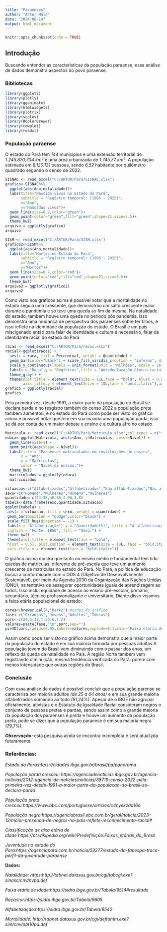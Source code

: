 ```yaml
---
title: "Paraenses"
author: "Artur Maia"
date: "2024-06-14"
output: html_document
---
```


```r
knitr::opts_chunk$set(echo = TRUE)
```

## Introdução 

Buscando entender as características da população paraense, essa análise de dados demonstra aspectos do povo paraense.

### Bibliotecas
```r
library(ggplot2)
library(plotly)
library(gganimate)
library(htmlwidgets)
library(plotrix)
library(scales)
library(RColorBrewer)
library(cowplot)
library(readxl)
```

### População paraense

O estado do Pará tem *144* municípios e uma extensão territorial de *1.245.870,704 km²* e uma área urbanizada de *1.745,77 km²*. A população estimada em *8.120.131* pessoas, sendo *6,52* habitante por quilômetro quadrado segundo o censo de 2022.

```r
SISNAC <- read_excel("C:/ARTUR/Pará/SISNAC.xlsx")
grafico<-SISNAC%>%
  ggplot(aes(Ano,natalidade))+
  labs(title="Nascido vivos no Estado do Pará",
       subtitle = "Registro temporal: (1996 - 2022)",
       x="Ano",
       y="Nascidos vivos")+
  geom_line(size=0.7,color="green")+
  geom_point(color="green",fill="green",shape=21,size=3.5)+
  theme_bw()
arquivo = ggplotly(grafico)
arquivo
```
```r
SISM <- read_excel("C:/ARTUR/Pará/SISM.xlsx")
grafico2<-SISM%>%
  ggplot(aes(Ano,mortalidade))+
  labs(title="Mortos no Estado do Pará",
       subtitle = "Registro temporal: (1996 - 2022)",
       x="Ano",
       y="Mortos")+
  geom_line(size=0.7,color="red")+
  geom_point(color="red",fill="red",shape=21,size=3.5)+
  theme_bw()
arquivo2 = ggplotly(grafico2)
arquivo2
```
Como visto nos gráficos acima é possível notar que a mortalidade no estado seguia uma crescente, que demonstrou um salto crescente maior durante a pandemia e só teve uma queda ao fim da mesma. Na natalidade do estado, também houve uma queda no período pós pandemia, isso demonstra uma mudança de perspectiva dos paraenses sobre ter filhos, e isso reflete na identidade da população do estado. O Brasil é um país miscigenado então para falar de identidade e cultura é necessário, falar da identidante racial do estado do Pará.

```r
racas <- read_excel("C:/ARTUR/Pará/racas.xlsx")
racial<-ggplot(racas) +
  aes(x = raca, fill = Percentual, weight = Quantidade) +
  geom_bar(color="black") + scale_fill_viridis_c(option = "inferno", direction = 1)+ coord_flip()+
  scale_y_continuous(labels = unit_format(unit = "Milhões", scale = 1e-6))+
  labs(x = "Raça",y = "Registros",title = "Autodeclaração étnico-racial dos Paraenses (2022)",fill = "Registros(%):") +
  theme_gray() +
  theme(plot.title = element_text(size = 12L,face = "bold", hjust = 0.5), 
        axis.title.y = element_text(size = 10L,face = "bold.italic"),axis.title.x = element_text(size = 10L,face = "bold.italic"))
grafico = ggplotly(racial)
grafico
```

Pela primeira vez, desde 1991, a maior parte da população do Brasil se declara parda e no resgistro também do censo 2022 a população preta também aumentou, e no estado do Pará como pode ser visto no gráfico acima é possível notar que tem em sua maioria uma população parda, isso se dá por conta de um maior debate e ensino e a cultura afro no estado.

```r
Matricula <- read_excel("C:/ARTUR/Pará/Matricula.xlsx",col_types = c("text", "numeric", "numeric"))
educa<-ggplot(Matricula, aes(x=Ano, y=Matriculas, color=Nivel)) +
  geom_line(size=1) +
  geom_point(aes(shape = Nivel))+
  labs(title = "Paraenses matriculados em instituições de ensino",
       x = "Ano",
       y = "Matriculas",
       color = "Nível de ensino:")+
  theme_bw()
  matriculados = ggplotly(educa)
  matriculados
```
```r
situacao<-c("Alfabetizados","Alfabetizados","Não alfabetizados","Não alfabetizados")
sexo<-c("Homens","Mulheres","Homens","Mulheres")
quantidade<-c(44.58,46.66,4.96,3.8)
tabela<-data.frame(sexo,quantidade,situacao)
ggplot(tabela) +
 aes(x = situacao, fill = sexo, weight = quantidade) +
 geom_bar(position = "dodge",color="black") +
 scale_fill_hue(direction = -1) +
 labs(x = "Alfabetização", y = "Quantidade(%)", title = "A alfabetização dos paraenses (2022)", 
 caption = "Fonte: IBGE", fill = "Sexo:") +
 theme_bw() +
 theme(plot.title = element_text(face = "bold", 
 hjust = 0.5), plot.caption = element_text(size = 10L, face = "bold.italic"), axis.title.y = element_text(face = "bold.italic"), 
 axis.title.x = element_text(face = "bold.italic"))
```

O gráfico acima mostra que tanto no ensino médio e fundamental tem tido quedas de matriculas, diferente de pré-escola que teve um aumento crescente de matriculas no estado do Pará. No Pará, a política de educação busca a conformidade com o ODS 4 (Objetivo de Desenvolvimento Sustentável), por meio da Agenda 2030 da Organização das Nações Unidas (ONU), na tentativa de assegurar oportunidades iguais de aprendizagem ao todos. Isso inclui equidade de acesso ao ensino pré-escolar, primário, secundário, técnico profissionalizante e universitário. Diante disso vejamos a faixa etária populacional do estado:

```r
cores<-brewer.pal(4,"Dark2") #cores do gráfico
fase<-c("Crianças","Jovens","Adultos","Idosos") 
porc<-c(24.5,17.7,50.6,7.2)                 
valores=paste(fase,"\n",porc,sep="")      
pie3D(porc,radius=0.95,labels=valores,explode=0.1,main="Faixa etária dos Paraenses(%)\n Ano(2022)",col=cores) 
```

Assim como pode ser visto no gráfico acima demonstra que a maior parte da população do estado é em sua maioria formada por pessoas adultas.A população jovem do Brasil vem diminuindo com o passar dos anos, um reflexo da queda da natalidade no País. A região Norte também vem registrando diminuição, mesma tendência verificada no Pará, porém com menos intensidade que outras regiões do Brasil.

### Conclusão

Com essa análise de dados é possível concluir que a população parense se caracteriza por maioria adultos *(de 25 a 64 anos)* e em sua grande maioria alfabetizados somando ao todo *(91,24%)*. Apesar de o IBGE não agrupar oficialmente, ativistas e o Estatuto da Igualdade Racial consideram negros o conjunto de pessoas pretas e pardas, sendo assim como a grande maioria da população dos paraenses é parda e houve um aumento da população preta, pode se dizer que a população paraense é em sua maioria negra *(79,7%)*. 

***Observação:*** está pesquisa ainda se encontra incompleta e será atualizda futuramente.

### Referências:

*Estado do Pará:https://cidades.ibge.gov.br/brasil/pa/panorama*

*População parda cresceu: https://agenciadenoticias.ibge.gov.br/agencia-noticias/2012-agencia-de-noticias/noticias/38719-censo-2022-pela-primeira-vez-desde-1991-a-maior-parte-da-populacao-do-brasil-se-declara-parda*

*População preta cresceu:https://www.bbc.com/portuguese/articles/c4nyekzdd16o*

*População negra:https://agenciabrasil.ebc.com.br/geral/noticia/2023-12/maior-presenca-de-negros-no-pais-reflete-reconhecimento-racial#*

*Classificação de aixa etária de idade:https://pt.wikipedia.org/wiki/Predefinição:Faixas_etárias_do_Brasil*

*Juventude no estado do Pará:https://agenciapara.com.br/noticia/53277/estudo-da-fapespa-traca-perfil-da-juventude-paraense*

**Dados:**

*Natalidade: https:http://tabnet.datasus.gov.br/cgi/tabcgi.exe?sinasc/cnv/nvpa.def*

*Faixa etária de idade:https://sidra.ibge.gov.br/Tabela/9514#resultado*

*Raça/cor:https://sidra.ibge.gov.br/Tabela/9605*

*Alfabetização:https://sidra.ibge.gov.br/Tabela/9542*

*Mortalidade: http://tabnet.datasus.gov.br/cgi/deftohtm.exe?sim/cnv/obt10pa.def*


